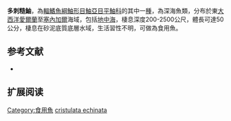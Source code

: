 {{Speciesbox
| name = 多刺糙鮋
| image = 
| image_width = 250px
| image_caption = 
| status = NE
| status_system = IUCN3.1
| genus = Trachyscorpia
| species = cristulata
| authority = [[Köhler|Köhler]], 1896
| synonyms = *''Scorpaena echinata,Köhler, 1896''
*''Trachyscorpia echinata,Köhler, 1896''
*''Trachyscorpia cristulata echi,Köhler, 1896''
}}

'''多刺糙鮋'''，為[[輻鰭魚綱|輻鰭魚綱]][[鮋形目|鮋形目]][[鮋亞目|鮋亞目]][[平鮋科|平鮋科]]的其中一[[種|種]]，為深海魚類，分布於東[[大西洋|大西洋]][[愛爾蘭|愛爾蘭]]至[[塞內加爾|塞內加爾]]海域，包括[[地中海|地中海]]，棲息深度200-2500公尺，體長可達50公分，棲息在砂泥底質底層水域，生活習性不明，可做為食用魚。
==参考文献==
*{{FishBase_species|genus=Trachyscorpia|species=cristulata echinata|year=2014|month=6}}

== 扩展阅读 ==
{{refbegin}}
{{wikispecies-inline|Trachyscorpia cristulata echinata|多刺糙鮋}}
{{refend}}
{{Taxonbar|from=Q14500118}}

[[Category:食用魚|Category:食用魚]]
[[Category:糙鮋屬|cristulata echinata]]


{{鮋形目小作品}}